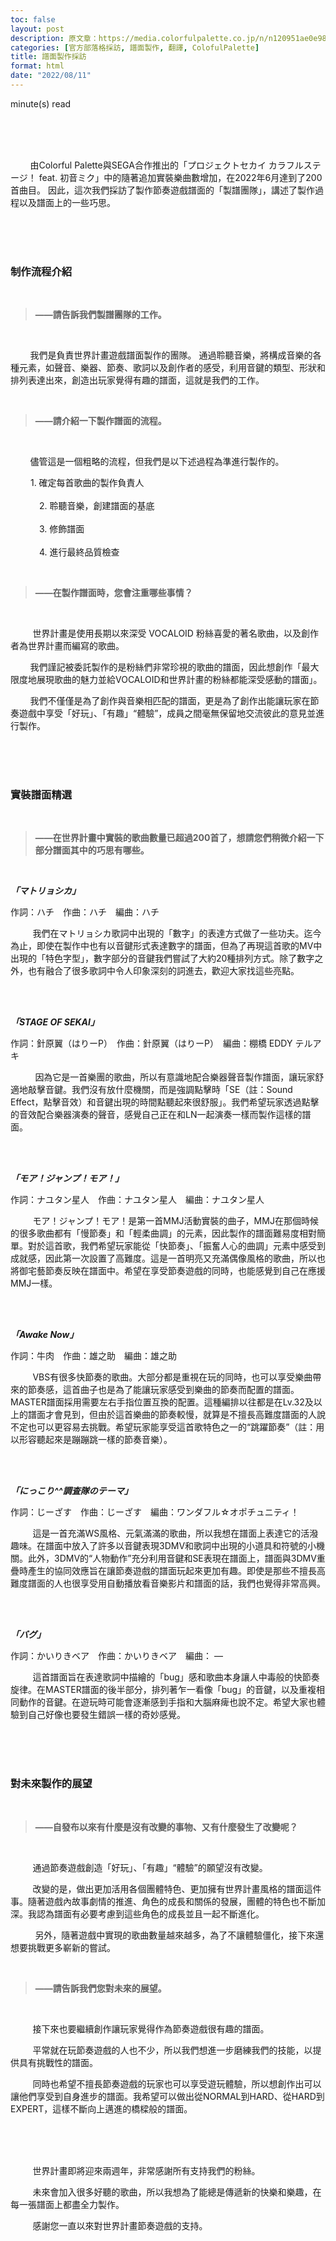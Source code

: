 ```yaml
---
toc: false
layout: post
description: 原文章：https://media.colorfulpalette.co.jp/n/n120951ae0e98 | 此篇訪談翻譯僅作為個人練習。
categories: [官方部落格採訪, 譜面製作, 翻譯, ColofulPalette] 
title: 譜面製作採訪
format: html
date: "2022/08/11"
---
```

<script type="module" src="main.js"></script>
<span id="reading-tag"><span id="time"></span> minute(s) read</span>

<br><br><br>

&nbsp;&nbsp;&nbsp;&nbsp;&nbsp;&nbsp;&nbsp;&nbsp;由Colorful Palette與SEGA合作推出的「プロジェクトセカイ カラフルステージ！ feat. 初音ミク」中的隨著追加實裝樂曲數增加，在2022年6月達到了200首曲目。 因此，這次我們採訪了製作節奏遊戲譜面的「製譜團隊」，講述了製作過程以及譜面上的一些巧思。

  
<br><br><br>
  

### 制作流程介紹

<br>
<blockquote style="font-weight:bold;"> ——請告訴我們製譜團隊的工作。 </blockquote>
<br>
  

&nbsp;&nbsp;&nbsp;&nbsp;&nbsp;&nbsp;&nbsp;&nbsp;我們是負責世界計畫遊戲譜面製作的團隊。 通過聆聽音樂，將構成音樂的各種元素，如聲音、樂器、節奏、歌詞以及創作者的感受，利用音鍵的類型、形狀和排列表達出來，創造出玩家覺得有趣的譜面，這就是我們的工作。

  
  
<br>
<blockquote style="font-weight:bold;"> ——請介紹一下製作譜面的流程。</blockquote>
<br>
  

&nbsp;&nbsp;&nbsp;&nbsp;&nbsp;&nbsp;&nbsp;&nbsp;儘管這是一個粗略的流程，但我們是以下述過程為準進行製作的。


&emsp;&emsp; 1.  確定每首歌曲的製作負責人  <br>  
&emsp;&emsp;&emsp; 2.  聆聽音樂，創建譜面的基底   <br>  
&emsp;&emsp;&emsp; 3.  修飾譜面  <br>  
&emsp;&emsp;&emsp; 4.  進行最終品質檢查 <br>  

  
  
<br>
<blockquote style="font-weight:bold;"> ——在製作譜面時，您會注重哪些事情？</blockquote>
<br>
  

&nbsp;&nbsp;&nbsp;&nbsp;&nbsp;&nbsp;&nbsp;&nbsp; 世界計畫是使用長期以來深受 VOCALOID 粉絲喜愛的著名歌曲，以及創作者為世界計畫而編寫的歌曲。 

&nbsp;&nbsp;&nbsp;&nbsp;&nbsp;&nbsp;&nbsp;&nbsp;我們謹記被委託製作的是粉絲們非常珍視的歌曲的譜面，因此想創作「最大限度地展現歌曲的魅力並給VOCALOID和世界計畫的粉絲都能深受感動的譜面」。 

&nbsp;&nbsp;&nbsp;&nbsp;&nbsp;&nbsp;&nbsp;&nbsp;我們不僅僅是為了創作與音樂相匹配的譜面，更是為了創作出能讓玩家在節奏遊戲中享受「好玩」、「有趣」“體驗”，成員之間毫無保留地交流彼此的意見並進行製作。 

<br><br><br>

### 實裝譜面精選

<br>
<blockquote style="font-weight:bold;">——在世界計畫中實裝的歌曲數量已超過200首了，想請您們稍微介紹一下部分譜面其中的巧思有哪些。 </blockquote>
<br>
  

_**「マトリョシカ」**_　

作詞：ハチ　作曲：ハチ　編曲：ハチ

&nbsp;&nbsp;&nbsp;&nbsp;&nbsp;&nbsp;&nbsp;&nbsp; 我們在マトリョシカ歌詞中出現的「數字」的表達方式做了一些功夫。迄今為止，即使在製作中也有以音鍵形式表達數字的譜面，但為了再現這首歌的MV中出現的「特色字型」，數字部分的音鍵我們嘗試了大約20種排列方式。除了數字之外，也有融合了很多歌詞中令人印象深刻的詞進去，歡迎大家找這些亮點。


<br><br>
  

_**「STAGE OF SEKAI」**_

作詞：針原翼（はりーP）　作曲：針原翼（はりーP）　編曲：棚橋 EDDY テルアキ

&nbsp;&nbsp;&nbsp;&nbsp;&nbsp;&nbsp;&nbsp;&nbsp;  因為它是一首樂團的歌曲，所以有意識地配合樂器聲音製作譜面，讓玩家舒適地敲擊音鍵。我們沒有放什麼機關，而是強調點擊時「SE（註：Sound Effect，點擊音效）和音鍵出現的時間點聽起來很舒服」。我們希望玩家透過點擊的音效配合樂器演奏的聲音，感覺自己正在和LN一起演奏一樣而製作這樣的譜面。


<br><br>


_**「モア！ジャンプ！モア！」**_

作詞：ナユタン星人　作曲：ナユタン星人　編曲：ナユタン星人

&nbsp;&nbsp;&nbsp;&nbsp;&nbsp;&nbsp;&nbsp;&nbsp; モア！ジャンプ！モア！是第一首MMJ活動實裝的曲子，MMJ在那個時候的很多歌曲都有「慢節奏」和「輕柔曲調」的元素，因此製作的譜面難易度相對簡單。對於這首歌，我們希望玩家能從「快節奏」、「振奮人心的曲調」元素中感受到成就感，因此第一次設置了高難度。這是一首明亮又充滿偶像風格的歌曲，所以也將御宅藝節奏反映在譜面中。希望在享受節奏遊戲的同時，也能感覺到自己在應援MMJ一樣。 

  
<br><br>
  

_**「Awake Now」**_

作詞：牛肉　作曲：雄之助　編曲：雄之助

&nbsp;&nbsp;&nbsp;&nbsp;&nbsp;&nbsp;&nbsp;&nbsp; VBS有很多快節奏的歌曲。大部分都是重視在玩的同時，也可以享受樂曲帶來的節奏感，這首曲子也是為了能讓玩家感受到樂曲的節奏而配置的譜面。 MASTER譜面採用需要左右手指位置互換的配置。這種編排以往都是在Lv.32及以上的譜面才會見到，但由於這首樂曲的節奏較慢，就算是不擅長高難度譜面的人說不定也可以更容易去挑戰。希望玩家能享受這首歌特色之一的“跳躍節奏”（註：用以形容聽起來是蹦蹦跳一樣的節奏音樂）。

  
<br><br>
  

_**「にっこり^^調査隊のテーマ」**_

作詞：じーざす　作曲：じーざす　編曲：ワンダフル☆オポチュニティ！

&nbsp;&nbsp;&nbsp;&nbsp;&nbsp;&nbsp;&nbsp;&nbsp; 這是一首充滿WS風格、元氣滿滿的歌曲，所以我想在譜面上表達它的活潑趣味。在譜面中放入了許多以音鍵表現3DMV和歌詞中出現的小道具和符號的小機關。此外，3DMV的“人物動作”充分利用音鍵和SE表現在譜面上，譜面與3DMV重疊時產生的協同效應旨在讓節奏遊戲的譜面玩起來更加有趣。即使是那些不擅長高難度譜面的人也很享受用自動播放看音樂影片和譜面的話，我們也覺得非常高興。


<br><br>  


_**「バグ」**_

作詞：かいりきベア　作曲：かいりきベア　編曲： —

&nbsp;&nbsp;&nbsp;&nbsp;&nbsp;&nbsp;&nbsp;&nbsp; 這首譜面旨在表達歌詞中描繪的「bug」感和歌曲本身讓人中毒般的快節奏旋律。在MASTER譜面的後半部分，排列著乍一看像「bug」的音鍵，以及重複相同動作的音鍵。在遊玩時可能會逐漸感到手指和大腦麻痺也說不定。希望大家也體驗到自己好像也要發生錯誤一樣的奇妙感覺。 

<br><br><br>

###  對未來製作的展望
<br>
<blockquote style="font-weight:bold;"> ——自發布以來有什麼是沒有改變的事物、又有什麼發生了改變呢？ </blockquote>
<br>

&nbsp;&nbsp;&nbsp;&nbsp;&nbsp;&nbsp;&nbsp;&nbsp; 通過節奏遊戲創造「好玩」、「有趣」“體驗”的願望沒有改變。 

&nbsp;&nbsp;&nbsp;&nbsp;&nbsp;&nbsp;&nbsp;&nbsp; 改變的是，做出更加活用各個團體特色、更加擁有世界計畫風格的譜面這件事。隨著遊戲內故事劇情的推進、角色的成長和關係的發展，團體的特色也不斷加深。我認為譜面有必要考慮到這些角色的成長並且一起不斷進化。

&nbsp;&nbsp;&nbsp;&nbsp;&nbsp;&nbsp;&nbsp;&nbsp;  另外，隨著遊戲中實現的歌曲數量越來越多，為了不讓體驗僵化，接下來還想要挑戰更多嶄新的嘗試。 

<br>
<blockquote style="font-weight:bold;"> ——請告訴我們您對未來的展望。 </blockquote>
<br>

&nbsp;&nbsp;&nbsp;&nbsp;&nbsp;&nbsp;&nbsp;&nbsp; 接下來也要繼續創作讓玩家覺得作為節奏遊戲很有趣的譜面。

&nbsp;&nbsp;&nbsp;&nbsp;&nbsp;&nbsp;&nbsp;&nbsp; 平常就在玩節奏遊戲的人也不少，所以我們想進一步磨練我們的技能，以提供具有挑戰性的譜面。

&nbsp;&nbsp;&nbsp;&nbsp;&nbsp;&nbsp;&nbsp;&nbsp; 同時也希望不擅長節奏遊戲的玩家也可以享受遊玩體驗，所以想創作出可以讓他們享受到自身進步的譜面。我希望可以做出從NORMAL到HARD、從HARD到EXPERT，這樣不斷向上邁進的橋樑般的譜面。

  
<br><br><br>

&nbsp;&nbsp;&nbsp;&nbsp;&nbsp;&nbsp;&nbsp;&nbsp; 世界計畫即將迎來兩週年，非常感謝所有支持我們的粉絲。

&nbsp;&nbsp;&nbsp;&nbsp;&nbsp;&nbsp;&nbsp;&nbsp; 未來會加入很多好聽的歌曲，所以我想為了能總是傳遞新的快樂和樂趣，在每一張譜面上都盡全力製作。

  

&nbsp;&nbsp;&nbsp;&nbsp;&nbsp;&nbsp;&nbsp;&nbsp; 感謝您一直以來對世界計畫節奏遊戲的支持。